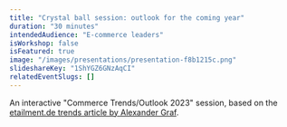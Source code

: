 ```yaml
---
title: "Crystal ball session: outlook for the coming year"
duration: "30 minutes"
intendedAudience: "E-commerce leaders"
isWorkshop: false
isFeatured: true
image: "/images/presentations/presentation-f8b1215c.png"
slideshareKey: "1ShYGZ6GNzAqCI"
relatedEventSlugs: []
---
```


An interactive "Commerce Trends/Outlook 2023" session, based on the [etailment.de trends article by Alexander Graf](https://etailment.de/news/stories/etailment-expertenrat-risiken-und-chancen-das-sind-die-e-commerce-trends-2023-24244).
